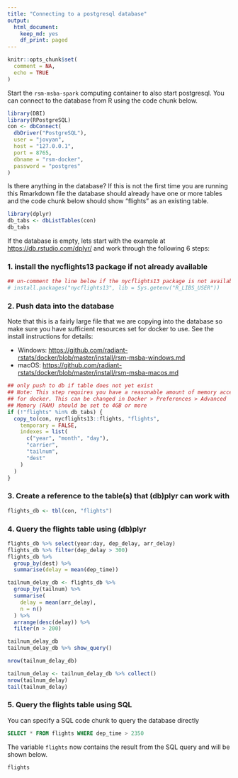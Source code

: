 ```yaml
---
title: "Connecting to a postgresql database"
output: 
  html_document: 
    keep_md: yes
    df_print: paged
---
```


```r
knitr::opts_chunk$set(
  comment = NA,
  echo = TRUE
)
```

Start the `rsm-msba-spark` computing container to also start postgresql. You can connect to the database from R using the code chunk below.

```r
library(DBI)
library(RPostgreSQL)
con <- dbConnect(
  dbDriver("PostgreSQL"),
  user = "jovyan", 
  host = "127.0.0.1",
  port = 8765,
  dbname = "rsm-docker",
  password = "postgres"
)
```

Is there anything in the database? If this is not the first time you are running this Rmarkdown file the database should already have one or more tables and the code chunk below should show "flights" as an existing table.

```r
library(dplyr)
db_tabs <- dbListTables(con)
db_tabs
```

If the database is empty, lets start with the example at <a href="https://db.rstudio.com/dplyr/" target="_blank">https://db.rstudio.com/dplyr/</a> and work through the following 6 steps:

### 1. install the nycflights13 package if not already available

```r
## un-comment the line below if the nycflights13 package is not available0
# install.packages("nycflights13", lib = Sys.getenv("R_LIBS_USER"))
```

### 2. Push data into the database 

Note that this is a fairly large file that we are copying into the database so make sure you have sufficient resources set for docker to use. See the install instructions for details:

* Windows: <a href="https://github.com/radiant-rstats/docker/blob/master/install/rsm-msba-windows.md" target="_blank">
https://github.com/radiant-rstats/docker/blob/master/install/rsm-msba-windows.md</a>
* macOS: <a href="https://github.com/radiant-rstats/docker/blob/master/install/rsm-msba-macos.md" target="_blank"> https://github.com/radiant-rstats/docker/blob/master/install/rsm-msba-macos.md</a>

```r
## only push to db if table does not yet exist
## Note: This step requires you have a reasonable amount of memory accessible 
## for docker. This can be changed in Docker > Preferences > Advanced 
## Memory (RAM) should be set to 4GB or more
if (!"flights" %in% db_tabs) {
  copy_to(con, nycflights13::flights, "flights",
    temporary = FALSE,
    indexes = list(
      c("year", "month", "day"),
      "carrier",
      "tailnum",
      "dest"
    )
  )
}
```

### 3. Create a reference to the table(s) that (db)plyr can work with

```r
flights_db <- tbl(con, "flights")
```

### 4. Query the flights table using (db)plyr

```r
flights_db %>% select(year:day, dep_delay, arr_delay)
flights_db %>% filter(dep_delay > 300)
flights_db %>%
  group_by(dest) %>%
  summarise(delay = mean(dep_time))

tailnum_delay_db <- flights_db %>% 
  group_by(tailnum) %>%
  summarise(
    delay = mean(arr_delay),
    n = n()
  ) %>% 
  arrange(desc(delay)) %>%
  filter(n > 200)

tailnum_delay_db
tailnum_delay_db %>% show_query()

nrow(tailnum_delay_db)

tailnum_delay <- tailnum_delay_db %>% collect()
nrow(tailnum_delay)
tail(tailnum_delay)
```

### 5. Query the flights table using SQL

You can specify a SQL code chunk to query the database directly

```sql
SELECT * FROM flights WHERE dep_time > 2350
```

The variable `flights` now contains the result from the SQL query and will be shown below.

```r
flights
```
